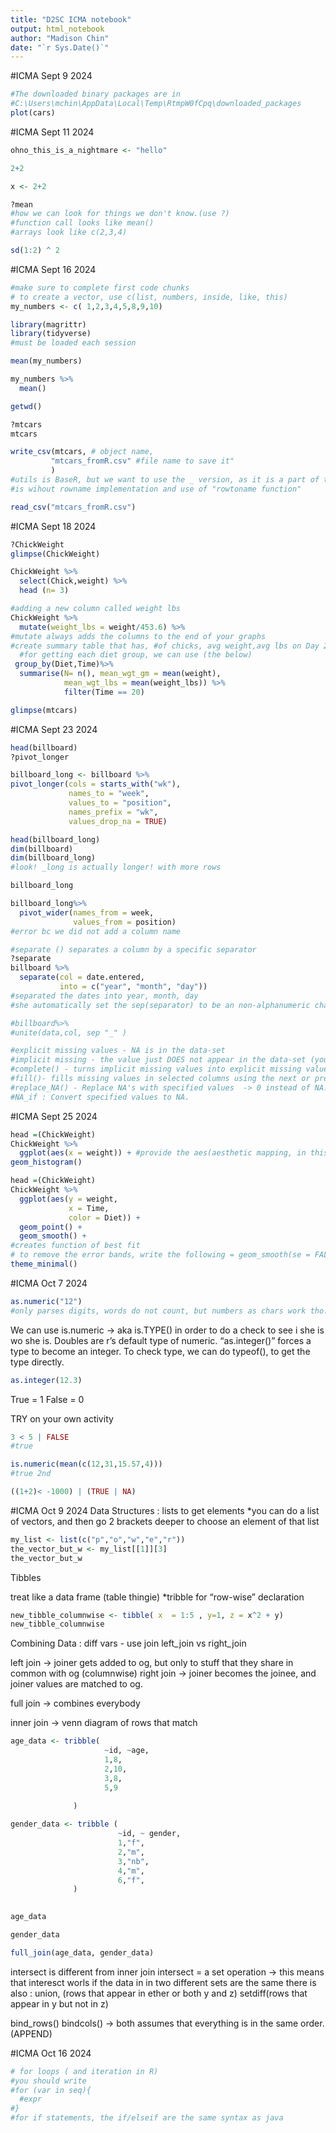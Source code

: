 ```yaml
---
title: "D2SC ICMA notebook"
output: html_notebook
author: "Madison Chin"
date: "`r Sys.Date()`"
---
```


#ICMA Sept 9 2024
```r
#The downloaded binary packages are in
#C:\Users\mchin\AppData\Local\Temp\RtmpW0fCpq\downloaded_packages
plot(cars)
```
#ICMA Sept 11 2024
```r
ohno_this_is_a_nightmare <- "hello"
```
```r
2+2
```
```r
x <- 2+2

```

```r
?mean
#how we can look for things we don't know.(use ?)
#function call looks like mean()
#arrays look like c(2,3,4)
```

```r
sd(1:2) ^ 2
```
#ICMA Sept 16 2024

```r
#make sure to complete first code chunks 
# to create a vector, use c(list, numbers, inside, like, this)
my_numbers <- c( 1,2,3,4,5,8,9,10)
```

```r
library(magrittr)
library(tidyverse)
#must be loaded each session
```

```r
mean(my_numbers)
```
```r
my_numbers %>% 
  mean()
```
```r
getwd()
```

```r
?mtcars
mtcars

```

```r
write_csv(mtcars, # object name, 
         "mtcars_fromR.csv" #file name to save it"
         )
#utils is BaseR, but we want to use the _ version, as it is a part of the tidyverse pkg.
#is wihout rowname implementation and use of "rowtoname function"
```


 
```r
read_csv("mtcars_fromR.csv")

```
#ICMA Sept 18 2024

```r
?ChickWeight
glimpse(ChickWeight)
```
```r

ChickWeight %>%
  select(Chick,weight) %>%
  head (n= 3)
```

```r
#adding a new column called weight lbs
ChickWeight %>%
  mutate(weight_lbs = weight/453.6) %>%
#mutate always adds the columns to the end of your graphs
#create summary table that has, #of chicks, avg weight,avg lbs on Day 20.
  #for getting each diet group, we can use (the below) 
 group_by(Diet,Time)%>%
  summarise(N= n(), mean_wgt_gm = mean(weight),
            mean_wgt_lbs = mean(weight_lbs)) %>%
            filter(Time == 20)
```
```r
glimpse(mtcars)
```
#ICMA Sept 23 2024 
```r
head(billboard)
?pivot_longer
```
```r
billboard_long <- billboard %>%
pivot_longer(cols = starts_with("wk"),
             names_to = "week",
             values_to = "position",
             names_prefix = "wk", 
             values_drop_na = TRUE)
```

```r
head(billboard_long)
dim(billboard)
dim(billboard_long)
#look! _long is actually longer! with more rows
```

```r
billboard_long
```
```r
billboard_long%>%
  pivot_wider(names_from = week,
              values_from = position)
#error bc we did not add a column name
```

```r
#separate () separates a column by a specific separator
?separate
billboard %>%
  separate(col = date.entered, 
           into = c("year", "month", "day"))
#separated the dates into year, month, day
#she automatically set the sep(separator) to be an non-alphanumeric characters

```

```r
#billboard%>%
#unite(data,col, sep "_" )
```
```r
#explicit missing values - NA is in the data-set
#implicit missing - the value just DOES not appear in the data-set (you have to know this data)
#complete() - turns implicit missing values into explicit missing values 
#fill()- fills missing values in selected columns using the next or previous entry. 
#replace_NA() - Replace NA's with specified values  -> 0 instead of NA.
#NA_if : Convert specified values to NA. 
```

#ICMA Sept 25 2024

```r
head =(ChickWeight)
ChickWeight %>%
  ggplot(aes(x = weight)) + #provide the aes(aesthetic mapping, in this case, x-axis only)
geom_histogram()
```
```r
head =(ChickWeight)
ChickWeight %>%
  ggplot(aes(y = weight, 
             x = Time,
             color = Diet)) + 
  geom_point() +
  geom_smooth() +
#creates function of best fit
# to remove the error bands, write the following = geom_smooth(se = FALSE)
theme_minimal()
```
#ICMA Oct 7 2024

```r
as.numeric("12")
#only parses digits, words do not count, but numbers as chars work tho.
```

We can use is.numeric -> aka is.TYPE() in order to do a check to see i she is wo she is. 
Doubles are r's default type of numeric.
"as.integer()" forces a type to become an integer.
To check type, we can do typeof(), to get the type directly.

```r
as.integer(12.3)
```

True = 1 
False = 0

TRY on your own activity
```r
3 < 5 | FALSE
#true
```
```r
is.numeric(mean(c(12,31,15.57,4)))
#true 2nd
```

```r
((1+2)< -1000) | (TRUE | NA)
```
#ICMA Oct 9 2024
Data Structures : 
lists 
to get elements 
*you can do a list of vectors, and then go 2 brackets deeper to choose an element of that list

```r
my_list <- list(c("p","o","w","e","r"))
the_vector_but_w <- my_list[[1]][3]
the_vector_but_w
```
Tibbles

treat like a data frame (table thingie)
*tribble for "row-wise" declaration


```r
new_tibble_columnwise <- tibble( x  = 1:5 , y=1, z = x^2 + y)
new_tibble_columnwise
```
Combining Data : 
diff vars - use join 
left_join vs right_join

left join -> joiner gets added to og, but only to stuff that they share in common with og (columnwise)
right join -> joiner becomes the joinee, and joiner values are matched to og. 

full join -> combines everybody 

inner join -> venn diagram of rows that match

```r
age_data <- tribble(
                     ~id, ~age,
                     1,8,
                     2,10,
                     3,8,
                     5,9
                     
              )

gender_data <- tribble (
                        ~id, ~ gender,
                        1,"f",
                        2,"m",
                        3,"nb",
                        4,"m",
                        6,"f",
              )
  

```


```r
age_data
```
```r
gender_data
```
```r
full_join(age_data, gender_data)
```
intersect is different from inner join
intersect = a set operation -> this means that interesct worls if the data in in two different sets are the same 
there is also : 
union, (rows that appear in ether or both y and z)
setdiff(rows that appear in y but not in z)

bind_rows()
bindcols() -> both assumes that everything is in the same order.(APPEND)


#ICMA Oct 16 2024

```r
# for loops ( and iteration in R)
#you should write 
#for (var in seq){
  #expr
#}
#for if statements, the if/elseif are the same syntax as java

```

